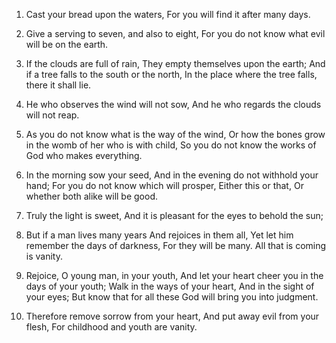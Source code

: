 
1. Cast your bread upon the waters, For you will find it after many days.

2. Give a serving to seven, and also to eight, For you do not know what evil will be on the earth.

3. If the clouds are full of rain, They empty themselves upon the earth; And if a tree falls to the south or the north, In the place where the tree falls, there it shall lie.

4. He who observes the wind will not sow, And he who regards the clouds will not reap.

5. As you do not know what is the way of the wind, Or how the bones grow in the womb of her who is with child, So you do not know the works of God who makes everything.

6. In the morning sow your seed, And in the evening do not withhold your hand; For you do not know which will prosper, Either this or that, Or whether both alike will be good.

7. Truly the light is sweet, And it is pleasant for the eyes to behold the sun;

8. But if a man lives many years And rejoices in them all, Yet let him remember the days of darkness, For they will be many. All that is coming is vanity.

9. Rejoice, O young man, in your youth, And let your heart cheer you in the days of your youth; Walk in the ways of your heart, And in the sight of your eyes; But know that for all these God will bring you into judgment.

10. Therefore remove sorrow from your heart, And put away evil from your flesh, For childhood and youth are vanity.


